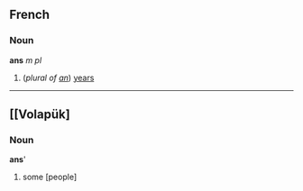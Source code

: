 ==French==
===Noun===
'''ans''' ''m pl'' 

# (''plural of [[an#French|an]]'') [[years]]

----
== [[Volapük] == 
=== Noun ===
'''ans''''

# some [people]